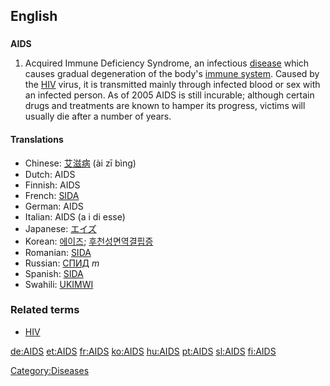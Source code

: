 {{see|aids}}
==English==

==={{acronym}}===
{{wikipedia}}
'''AIDS'''

# Acquired Immune Deficiency Syndrome,  an infectious [[disease]] which causes gradual degeneration of the body's [[immune system]].  Caused by the [[HIV]] virus, it is transmitted mainly through infected blood or sex with an infected person.  As of 2005 AIDS is still incurable; although certain drugs and treatments are known to hamper its progress, victims will usually die after a number of years.

====Translations====
*Chinese: [[艾滋病]] (ài zī bìng)
*Dutch: AIDS
*Finnish: AIDS
*French: [[SIDA]] {{m}}
*German: AIDS
*Italian: AIDS (a i di esse)
*Japanese: [[エイズ]]
*Korean: [[에이즈]]; [[후천성면역결핍증]]
*Romanian: [[SIDA]] {{f}}
*Russian: [[СПИД]] ''m''
*Spanish: [[SIDA]] {{m}}
*Swahili: [[UKIMWI]]

===Related terms===
*[[HIV]]

[[Category:Diseases]]

[[de:AIDS]]
[[et:AIDS]]
[[fr:AIDS]]
[[ko:AIDS]]
[[hu:AIDS]]
[[pt:AIDS]]
[[sl:AIDS]]
[[fi:AIDS]]